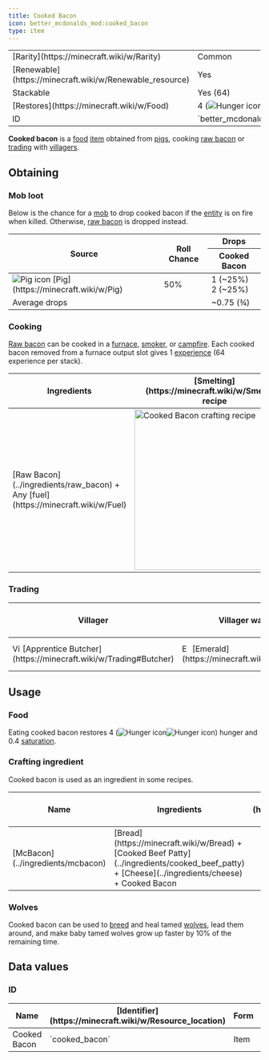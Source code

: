 ```yaml
---
title: Cooked Bacon
icon: better_mcdonalds_mod:cooked_bacon
type: item
---
```


<table>
    <tbody>
        <tr>
            <td>[Rarity](https://minecraft.wiki/w/Rarity)</td>
            <td>Common</td>
        </tr>
        <tr>
            <td>[Renewable](https://minecraft.wiki/w/Renewable_resource)</td>
            <td>Yes</td>
        </tr>
        <tr>
            <td>Stackable</td>
            <td>Yes (64)</td>
        </tr>
        <tr>
            <td>[Restores](https://minecraft.wiki/w/Food)</td>
            <td>4 (<img src="https://minecraft.wiki/images/Hunger_%28icon%29.png" alt="Hunger icon" /><img src="https://minecraft.wiki/images/Hunger_%28icon%29.png" alt="Hunger icon" />)</td>
        </tr>
        <tr>
            <td>ID</td>
            <td>`better_mcdonalds_mod:cooked_bacon`</td>
        </tr>
    </tbody>
</table>

**Cooked bacon** is a [food](https://minecraft.wiki/w/Food) [item](https://minecraft.wiki/w/Item) obtained from [pigs](https://minecraft.wiki/w/Pig), cooking [raw bacon](../ingredients/raw_bacon) or [trading](https://minecraft.wiki/w/Trading) with [villagers](https://minecraft.wiki/w/Villager).

## Obtaining

### Mob loot

Below is the chance for a [mob](https://minecraft.wiki/w/Mob) to drop cooked bacon if the [entity](https://minecraft.wiki/w/Entity) is on fire when killed. Otherwise, [raw bacon](../ingredients/raw_bacon) is dropped instead.

<table>
    <thead>
        <tr>
            <th rowspan="3">Source</th>
            <th rowspan="3">Roll Chance</th>
            <th>Drops</th>
        </tr>
        <tr>
            <th><Asset width={16} height={16} location="better_mcdonalds_mod:cooked_bacon"/> Cooked Bacon</th>
        </tr>
    </thead>
    <tbody>
        <tr>
            <td><img src="https://minecraft.wiki/images/EntitySprite_pig.png" alt="Pig icon" /> [Pig](https://minecraft.wiki/w/Pig)</td>
            <td>50%</td>
            <td>1 <Asset width={16} height={16} location="better_mcdonalds_mod:cooked_bacon"/> (~25%)<br/>2 <Asset width={16} height={16} location="better_mcdonalds_mod:cooked_bacon"/> (~25%)</td>
        </tr>
        <tr>
            <td colspan="2">Average drops</td>
            <td>~0.75 (3⁄4) <Asset width={16} height={16} location="better_mcdonalds_mod:cooked_bacon"/></td>
        </tr>
    </tbody>
</table>

### Cooking

[Raw bacon](../ingredients/raw_bacon) can be cooked in a [furnace](https://minecraft.wiki/w/Furnace), [smoker](https://minecraft.wiki/w/Smoker), or [campfire](https://minecraft.wiki/w/Campfire). Each cooked bacon removed from a furnace output slot gives 1 [experience](https://minecraft.wiki/w/Experience) (64 experience per stack).

<table>
    <thead>
        <tr>
            <th>Ingredients</th>
            <th>[Smelting](https://minecraft.wiki/w/Smelting) recipe</th>
        </tr>
    </thead>
    <tbody>
        <tr>
            <td>[Raw Bacon](../ingredients/raw_bacon) + Any [fuel](https://minecraft.wiki/w/Fuel)</td>
            <td><img src="https://i.imgur.com/PcCEOBC.png" alt="Cooked Bacon crafting recipe" width="320px"/></td>
        </tr>
    </tbody>
</table>

### Trading

<table>
    <thead>
        <tr>
            <th>Villager</th>
            <th>Villager wants</th>
            <th>Player receives</th>
            <th>Trades in stock</th>
            <th>Villager XP</th>
        </tr>
    </thead>
    <tbody>
        <tr>
            <td><img src="https://minecraft.wiki/images/EntitySprite_villager-butcher.png" alt="Villager Butcher icon" width="16px"/> [Apprentice Butcher](https://minecraft.wiki/w/Trading#Butcher)</td>
            <td><img src="https://minecraft.wiki/images/Invicon_Emerald.png" alt="Emerald icon" width="16px"/> [Emerald](https://minecraft.wiki/w/Emerald)</td>
            <td>6 × <Asset width={16} height={16} location="better_mcdonalds_mod:cooked_bacon"/> Cooked Bacon</td>
            <td>16</td>
            <td>5</td>
        </tr>
    </tbody>
</table>

## Usage

### Food

Eating cooked bacon restores 4 (<img src="https://minecraft.wiki/images/Hunger_%28icon%29.png" alt="Hunger icon" /><img src="https://minecraft.wiki/images/Hunger_%28icon%29.png" alt="Hunger icon" />) hunger and 0.4 [saturation](https://minecraft.wiki/w/Hunger#Mechanics).

### Crafting ingredient

Cooked bacon is used as an ingredient in some recipes.

<table>
    <thead>
        <tr>
            <th>Name</th>
            <th>Ingredients</th>
            <th>[Crafting](https://minecraft.wiki/w/Crafting) recipe</th>
        </tr>
    </thead>
    <tbody>
        <tr>
            <td>[McBacon](../ingredients/mcbacon)</td>
            <td>[Bread](https://minecraft.wiki/w/Bread) + [Cooked Beef Patty](../ingredients/cooked_beef_patty) + [Cheese](../ingredients/cheese) + Cooked Bacon</td>
            <td><CraftingRecipe slots={['bread', 'better_mcdonalds_mod:cooked_beef_patty', 'better_mcdonalds_mod:cheese', 'better_mcdonalds_mod:cooked_bacon', '', '', '', '', '']} result="better_mcdonalds_mod:mcbacon"/></td>
        </tr>
    </tbody>
</table>

### Wolves

Cooked bacon can be used to [breed](https://minecraft.wiki/w/Breed) and heal tamed [wolves](https://minecraft.wiki/w/Wolves), lead them around, and make baby tamed wolves grow up faster by 10% of the remaining time.

## Data values

### ID

<table>
    <thead>
        <tr>
            <th>Name</th>
            <th>[Identifier](https://minecraft.wiki/w/Resource_location)</th>
            <th>Form</th>
            <th>[Item tags](https://minecraft.wiki/w/Tag)</th>
            <th>Translation key</th>
        </tr>
    </thead>
    <tbody>
        <tr>
            <td>Cooked Bacon</td>
            <td>`cooked_bacon`</td>
            <td>Item</td>
            <td>`minecraft:meat`<br/>`c:foods/cooked_bacon`</td>
            <td>`item.better_mcdonalds_mod.cooked_bacon`</td>
        </tr>
    </tbody>
</table>